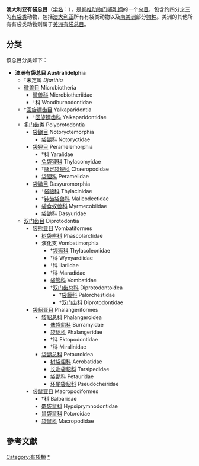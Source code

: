 {{noteTA
|G1=地名
}}
{{Automatic taxobox
| image = smallwallaby.jpg
| image_caption = [[紅頸袋鼠|紅頸袋鼠]] ''Macropus rufogriseus''
| taxon= Australidelphia
| subdivision_ranks = [[目|目]]
| subdivision = 
* [[微獸目|微獸目]] Microbiotheria
* '''Eomarsupialia'''<br />{{Small|Archer, 1984}}<ref name="Beck2014">{{cite journal |last1=Beck |first1=R. M. D. |last2=Travouillon |first2=K. J. |last3=Aplin |first3=K. P. |last4=Godthelp |first4=H. |last5=Archer |first5=M. |title=The Osteology and Systematics of the Enigmatic Australian Oligo-Miocene Metatherian Yalkaparidon (Yalkaparidontidae; Yalkaparidontia; ?Australidelphia; Marsupialia) |journal=Journal of Mammalian Evolution |date=2014 |volume=21 |issue=2 |pages=127–172 |doi=10.1007/s10914-013-9236-3}}</ref>
** [[雙門齒目|雙門齒目]] Diprotodontia
** '''Agreodontia'''<br />{{Small|Beck ''et al.'', 2014}}<ref name="Beck2014" />
*** [[袋鼬目|袋鼬目]] Dasyuromorphia
*** [[袋鼴目|袋鼴目]] Notoryctemorphia]]
*** [[袋狸目|袋狸目]] Peramelemorphia
}}

'''澳大利亚有袋总目'''（[[学名|学名]]：{{lang|la|Australidelphia}}），是[[脊索动物门|脊椎动物门]][[哺乳纲|哺乳纲]]的一个[[总目|总目]]，包含约四分之三的[[有袋类|有袋类]]动物，包括[[澳大利亚|澳大利亚]]所有有袋类动物以及[[南美洲|南美洲]]部分[[物种|物种]]。美洲的其他所有有袋类动物则属于[[美洲有袋总目|美洲有袋总目]]。

==分类==
该总目分类如下：
*'''澳洲有袋总目 Australidelphia'''
**†未定属 ''Djarthia''
**[[微兽目|微兽目]] Microbiotheria
***[[微兽科|微兽科]] Microbiotheriidae
***†科 Woodburnodontidae
**†[[回旋镖齿目|回旋镖齿目]] Yalkaparidontia
***†[[回旋镖齿科|回旋镖齿科]] Yalkaparidontidae
**[[多门齿类|多门齿类]] Polyprotodontia
***[[袋鼹目|袋鼹目]] Notoryctemorphia
****[[袋鼹科|袋鼹科]] Notoryctidae
***[[袋狸目|袋狸目]] Peramelemorphia
****†科 Yaralidae
****[[兔袋狸科|兔袋狸科]] Thylacomyidae
****†[[豚足袋狸科|豚足袋狸科]] Chaeropodidae
****[[袋狸科|袋狸科]] Peramelidae
***[[袋鼬目|袋鼬目]] Dasyuromorphia
****†[[袋狼科|袋狼科]] Thylacinidae
****†[[钝齿袋兽属|钝齿袋兽科]] Malleodectidae
****[[袋食蚁兽科|袋食蚁兽科]] Myrmecobiidae
****[[袋鼬科|袋鼬科]] Dasyuridae
**[[双门齿目|双门齿目]] Diprotodontia
***[[袋熊亚目|袋熊亚目]] Vombatiformes
****[[树袋熊科|树袋熊科]] Phascolarctidae
****演化支 Vombatimorphia
*****†[[袋狮科|袋狮科]] Thylacoleonidae
*****†科 Wynyardiidae
*****†科 Ilariidae
*****†科 Maradidae
*****[[袋熊科|袋熊科]] Vombatidae
*****†[[双门齿总科|双门齿总科]] Diprotodontoidea
******†[[袋貘科|袋貘科]] Palorchestidae
******†[[双门齿科|双门齿科]] Diprotodontidae
***[[袋貂亚目|袋貂亚目]] Phalangeriformes
****[[袋貂总科|袋貂总科]] Phalangeroidea
*****[[侏袋貂科|侏袋貂科]] Burramyidae
*****[[袋貂科|袋貂科]] Phalangeridae
*****†科 Ektopodontidae
*****†科 Miralinidae
****[[袋鼯总科|袋鼯总科]] Petauroidea
*****[[树袋貂科|树袋貂科]] Acrobatidae
*****[[长吻袋貂科|长吻袋貂科]] Tarsipedidae
*****[[袋鼯科|袋鼯科]] Petauridae
*****[[环尾袋貂科|环尾袋貂科]] Pseudocheiridae
***[[袋鼠亚目|袋鼠亚目]] Macropodiformes
****†科 Balbaridae
****[[麝袋鼠科|麝袋鼠科]] Hypsiprymnodontidae
****[[鼠袋鼠科|鼠袋鼠科]] Potoroidae
****[[袋鼠科|袋鼠科]] Macropodidae

==參考文獻==
{{reflist}}
{{後獸下綱|M.}}
{{哺乳动物}}
{{Taxonbar|from=Q631975}}

[[Category:有袋類|Category:有袋類]]
[[Category:澳洲有袋類|*]]